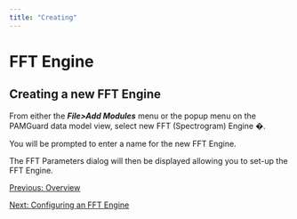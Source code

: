 ```yaml
---
title: "Creating"
---
```

FFT Engine
==========

Creating a new FFT Engine
-------------------------

  

From either the _**File>Add Modules**_ menu or the popup menu on the PAMGuard data model view, select new FFT (Spectrogram) Engine �.

You will be prompted to enter a name for the new FFT Engine.

The FFT Parameters dialog will then be displayed allowing you to set-up the FFT Engine.

  

[Previous: Overview](FFTEngine_Overview.html)

[Next: Configuring an FFT Engine](FFTEngine_Configuring.html)
